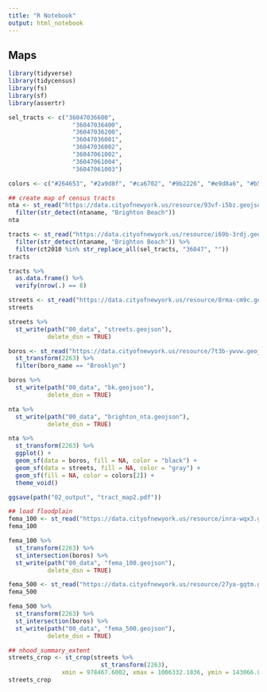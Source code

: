 ```yaml
---
title: "R Notebook"
output: html_notebook
---
```


## Maps
```r
library(tidyverse)
library(tidycensus)
library(fs)
library(sf)
library(assertr)

sel_tracts <- c("36047036600",
                  "36047036400",
                  "36047036200",
                  "36047036001",
                  "36047036002",
                  "36047061002",
                  "36047061004",
                  "36047061003")

colors <- c("#264653", "#2a9d8f", "#ca6702", "#9b2226", "#e9d8a6", "#b5179e", "#577590")
```
```r
## create map of census tracts
nta <- st_read("https://data.cityofnewyork.us/resource/93vf-i5bz.geojson") %>% 
  filter(str_detect(ntaname, "Brighton Beach"))
nta

tracts <- st_read("https://data.cityofnewyork.us/resource/i69b-3rdj.geojson?$limit=10000") %>% 
  filter(str_detect(ntaname, "Brighton Beach")) %>% 
  filter(ct2010 %in% str_replace_all(sel_tracts, "36047", ""))
tracts

tracts %>% 
  as.data.frame() %>% 
  verify(nrow(.) == 8)

streets <- st_read("https://data.cityofnewyork.us/resource/8rma-cm9c.geojson?$limit=100000&$where=borocode='3'")
streets

streets %>% 
  st_write(path("00_data", "streets.geojson"),
           delete_dsn = TRUE)
```

```r
boros <- st_read("https://data.cityofnewyork.us/resource/7t3b-ywvw.geojson") %>% 
  st_transform(2263) %>% 
  filter(boro_name == "Brooklyn")

boros %>% 
  st_write(path("00_data", "bk.geojson"),
           delete_dsn = TRUE)

nta %>% 
  st_write(path("00_data", "brighton_nta.geojson"),
           delete_dsn = TRUE)

nta %>% 
  st_transform(2263) %>% 
  ggplot() +
  geom_sf(data = boros, fill = NA, color = "black") +
  geom_sf(data = streets, fill = NA, color = "gray") +
  geom_sf(fill = NA, color = colors[2]) +
  theme_void()

ggsave(path("02_output", "tract_map2.pdf"))
```

```r
## load floodplain
fema_100 <- st_read("https://data.cityofnewyork.us/resource/inra-wqx3.geojson?$limit=10000")
fema_100

fema_100 %>% 
  st_transform(2263) %>% 
  st_intersection(boros) %>% 
  st_write(path("00_data", "fema_100.geojson"),
           delete_dsn = TRUE)

fema_500 <- st_read("https://data.cityofnewyork.us/resource/27ya-gqtm.geojson?$limit=10000")
fema_500

fema_500 %>% 
  st_transform(2263) %>% 
  st_intersection(boros) %>% 
  st_write(path("00_data", "fema_500.geojson"),
           delete_dsn = TRUE)
```

```r
## nhood_summary_extent
streets_crop <- st_crop(streets %>% 
                          st_transform(2263),
               xmin = 978467.6002, xmax = 1006332.1836, ymin = 143066.8352, ymax = 165202.2519)
streets_crop
```



